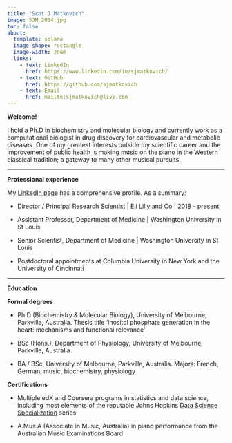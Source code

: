 ```yaml
---
title: "Scot J Matkovich"
image: SJM_2014.jpg
toc: false
about: 
  template: solana
  image-shape: rectangle
  image-width: 20em
  links:
    - text: LinkedIn
      href: https://www.linkedin.com/in/sjmatkovich/
    - text: GitHub
      href: https://github.com/sjmatkovich
    - text: Email
      href: mailto:sjmatkovich@live.com
---
```


**Welcome!**

I hold a Ph.D in biochemistry and molecular biology and currently work as a computational biologist in drug discovery for cardiovascular and metabolic diseases. One of my greatest interests outside my scientific career and the improvement of public health is making music on the piano in the Western classical tradition; a gateway to many other musical pursuits.

------------------------------------------------------------------------

**Professional experience**

My [LinkedIn page](https://www.linkedin.com/in/sjmatkovich "Scot Matkovich's LinkedIn page") has a comprehensive profile. As a summary:

-   Director / Principal Research Scientist \| Eli Lilly and Co \| 2018 - present

-   Assistant Professor, Department of Medicine \| Washington University in St Louis

-   Senior Scientist, Department of Medicine \| Washington University in St Louis

-   Postdoctoral appointments at Columbia University in New York and the University of Cincinnati

------------------------------------------------------------------------

**Education**

**Formal degrees**

-   Ph.D (Biochemistry & Molecular Biology), University of Melbourne, Parkville, Australia. Thesis title 'Inositol phosphate generation in the heart: mechanisms and functional relevance'

-   BSc (Hons.), Department of Physiology, University of Melbourne, Parkville, Australia

-   BA / BSc, University of Melbourne, Parkville, Australia. Majors: French, German, music, biochemistry, physiology

**Certifications**

-   Multiple edX and Coursera programs in statistics and data science, including most elements of the reputable Johns Hopkins [Data Science Specialization](https://datasciencespecialization.github.io/ "JHU Data Science Specialization") series

-   A.Mus.A (Associate in Music, Australia) in piano performance from the Australian Music Examinations Board
